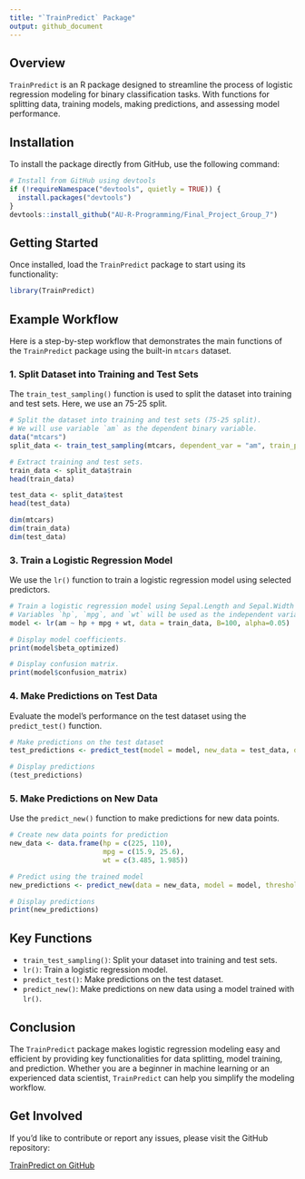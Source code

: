 ```yaml
---
title: "`TrainPredict` Package"
output: github_document
---
```



## Overview

`TrainPredict` is an R package designed to streamline the process of logistic regression modeling for binary classification tasks. With functions for splitting data, training models, making predictions, and assessing model performance.

## Installation

To install the package directly from GitHub, use the following command:

```r
# Install from GitHub using devtools
if (!requireNamespace("devtools", quietly = TRUE)) {
  install.packages("devtools")
}
devtools::install_github("AU-R-Programming/Final_Project_Group_7")
```

## Getting Started

Once installed, load the `TrainPredict` package to start using its functionality:

```r
library(TrainPredict)
```

## Example Workflow

Here is a step-by-step workflow that demonstrates the main functions of the `TrainPredict` package using the built-in `mtcars` dataset.


### 1. Split Dataset into Training and Test Sets

The `train_test_sampling()` function is used to split the dataset into training and test sets. Here, we use an 75-25 split.

```r
# Split the dataset into training and test sets (75-25 split).
# We will use variable `am` as the dependent binary variable. 
data("mtcars")
split_data <- train_test_sampling(mtcars, dependent_var = "am", train_prop = 0.75, return_data = TRUE, seed = 123)

# Extract training and test sets.
train_data <- split_data$train
head(train_data)

test_data <- split_data$test
head(test_data)

dim(mtcars)
dim(train_data)
dim(test_data)
```

### 3. Train a Logistic Regression Model

We use the `lr()` function to train a logistic regression model using selected predictors.

```r
# Train a logistic regression model using Sepal.Length and Sepal.Width as predictors.
# Variables `hp`, `mpg`, and `wt` will be used as the independent variables to predict `am`.
model <- lr(am ~ hp + mpg + wt, data = train_data, B=100, alpha=0.05)

# Display model coefficients.
print(model$beta_optimized)

# Display confusion matrix.
print(model$confusion_matrix)
```

### 4. Make Predictions on Test Data

Evaluate the model's performance on the test dataset using the `predict_test()` function.

```r
# Make predictions on the test dataset
test_predictions <- predict_test(model = model, new_data = test_data, dependent_variable_col = "am")

# Display predictions
(test_predictions)
```

### 5. Make Predictions on New Data

Use the `predict_new()` function to make predictions for new data points.

```r
# Create new data points for prediction
new_data <- data.frame(hp = c(225, 110),
                       mpg = c(15.9, 25.6),
                       wt = c(3.485, 1.985))

# Predict using the trained model
new_predictions <- predict_new(data = new_data, model = model, threshold = 0.5)

# Display predictions
print(new_predictions)
```

## Key Functions

- `train_test_sampling()`: Split your dataset into training and test sets.
- `lr()`: Train a logistic regression model.
- `predict_test()`: Make predictions on the test dataset.
- `predict_new()`: Make predictions on new data using a model trained with `lr()`.

## Conclusion

The `TrainPredict` package makes logistic regression modeling easy and efficient by providing key functionalities for data splitting, model training, and prediction. Whether you are a beginner in machine learning or an experienced data scientist, `TrainPredict` can help you simplify the modeling workflow.

## Get Involved

If you'd like to contribute or report any issues, please visit the GitHub repository:

[TrainPredict on GitHub](https://github.com/AU-R-Programming/Final_Project_Group_7)


